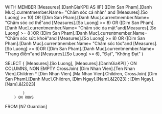 ﻿WITH 
MEMBER [Measures].[DanhGiaKPI] AS
    IIF(
        ([Dim San Pham].[Danh Muc].currentmember.Name= "Chăm sóc cá nhân" and  [Measures].[So Luong] >= 10) OR
        ([Dim San Pham].[Danh Muc].currentmember.Name= "Chăm sóc cơ thể"and [Measures].[So Luong] >= 8) OR
        ([Dim San Pham].[Danh Muc].currentmember.Name= "Chăm sóc da mặt"and[Measures].[So Luong] >= 8 )OR
        ([Dim San Pham].[Danh Muc].currentmember.Name= "Chăm sóc sức khoẻ"and [Measures].[So Luong] >= 8) OR
        ([Dim San Pham].[Danh Muc].currentmember.Name= "Chăm sóc tóc"and [Measures].[So Luong] >=  6)OR
        ([Dim San Pham].[Danh Muc].currentmember.Name= "Trang điểm"and [Measures].[So Luong] >= 6),
        "Đạt", 
        "Không Đạt"
    )

SELECT
    {
        [Measures].[So Luong],
        [Measures].[DanhGiaKPI]
    } ON COLUMNS,
    NON EMPTY 
        CrossJoin(
            [Dim Nhan Vien].[Ten Nhan Vien].Children * [Dim Nhan Vien].[Ma Nhan Vien].Children,
            CrossJoin(
                [Dim San Pham].[Danh Muc].Children,
                [Dim Ngay].[Nam].&[2023] : [Dim Ngay].[Nam].&[2023]

            )
        ) ON ROWS
FROM [N7 Guardian]
